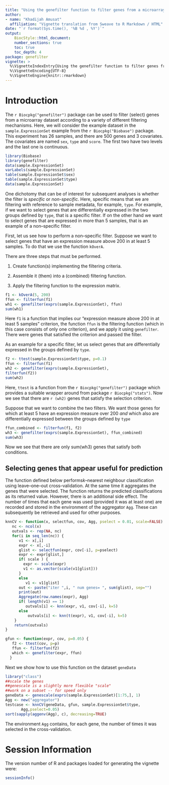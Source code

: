 ```yaml
---
title: "Using the genefilter function to filter genes from a microarray dataset"
author:
- name: "Khadijah Amusat"
  affiliation: "Vignette translation from Sweave to R Markdown / HTML"
date: "`r format(Sys.time(), '%B %d , %Y')`"
output:
    BiocStyle::html_document:
    number_sections: true
    toc: true
    toc_depth: 4
package: genefilter
vignette: >
  %\VignetteIndexEntry{Using the genefilter function to filter genes from a microarray}
  %\VignetteEncoding{UTF-8}
  %\VignetteEngine{knitr::rmarkdown}
---
```


# Introduction {#introduction .unnumbered}

The `r Biocpkg("genefilter")` package can be used to filter (select) genes from a microarray dataset according to a variety of different filtering mechanisms. Here, we will consider the example dataset in the `sample.ExpressionSet` example from the `r Biocpkg("Biobase")` package. This experiment has 26 samples, and there are 500 genes and 3 covariates. The covariates are named `sex`, `type` and `score`. The first two have two levels and the last one is continuous.

```r
library(Biobase) 
library(genefilter)
data(sample.ExpressionSet)
varLabels(sample.ExpressionSet)
table(sample.ExpressionSet$sex)
table(sample.ExpressionSet$type)
data(sample.ExpressionSet)
```

One dichotomy that can be of interest for subsequent analyses is whether the filter is *specific* or *non-specific*. Here, specific means that we are filtering with reference to sample metadata, for example, `type`. For example, if we want to select genes that are differentially expressed in the two groups defined by `type`, that is a specific filter. If on the other hand we want to select genes that are expressed in more than 5 samples, that is an example of a non--specific filter.

First, let us see how to perform a non--specific filter. Suppose we want to select genes that have an expression measure above 200 in at least 5 samples. To do that we use the function `kOverA`.

There are three steps that must be performed.

1.  Create function(s) implementing the filtering criteria.

2.  Assemble it (them) into a (combined) filtering function.

3.  Apply the filtering function to the expression matrix.

```r
f1 <- kOverA(5, 200)
ffun <- filterfun(f1)
wh1 <- genefilter(exprs(sample.ExpressionSet), ffun)
sum(wh1)
```

Here `f1` is a function that implies our "expression measure above 200 in at least 5 samples" criterion, the function `ffun` is the filtering function (which in this case consists of only one criterion), and we apply it using `genefilter`. There were genes that satisfied the criterion and passed the filter.

As an example for a specific filter, let us select genes that are differentially expressed in the groups defined by `type`.

```r
f2 <- ttest(sample.ExpressionSet$type, p=0.1)
ffun <- filterfun(f1)
wh2 <- genefilter(exprs(sample.ExpressionSet), 
filterfun(f2))
sum(wh2)
```

Here, `ttest` is a function from the `r Biocpkg("genefilter")` package which provides a suitable wrapper around \texttt{t.test} from package `r Biocpkg("stats")`. Now we see that there are `r (wh2)` genes that satisfy the selection criterion.

Suppose that we want to combine the two filters. We want those genes for which at least 5 have an expression measure over 200 *and* which also are differentially expressed between the groups defined by `type`

```r
ffun_combined <- filterfun(f1, f2)
wh3 <- genefilter(exprs(sample.ExpressionSet), ffun_combined)
sum(wh3)
```

Now we see that there are only sum(wh3) genes that satisfy both conditions.

## Selecting genes that appear useful for prediction

The function \texttt{knnCV} defined below performs$k$--nearest neighbour classification using leave--one--out cross--validation. At the same time it aggregates the genes that were selected. The function returns the predicted classifications as its returned value. However, there is an additional side effect. The number of times that each gene was used (provided it was at least one) are recorded and stored in the environment of the aggregator `Agg`. These can subsequently be retrieved and used for other purposes.

```r
knnCV <- function(x, selectfun, cov, Agg, pselect = 0.01, scale=FALSE) {
   nc <- ncol(x)
   outvals <- rep(NA, nc)
   for(i in seq_len(nc)) {
      v1 <- x[,i]
      expr <- x[,-i]
      glist <- selectfun(expr, cov[-i], p=pselect)
      expr <- expr[glist,]
      if( scale ) {
        expr <- scale(expr)
        v1 <- as.vector(scale(v1[glist]))
      }
      else
         v1 <- v1[glist]
      out <- paste("iter ",i, " num genes= ", sum(glist), sep="")
      print(out)
      Aggregate(row.names(expr), Agg)
      if( length(v1) == 1)
         outvals[i] <- knn(expr, v1, cov[-i], k=5)
      else
          outvals[i] <- knn(t(expr), v1, cov[-i], k=5)
    }
    return(outvals)
}
```

```r
gfun <- function(expr, cov, p=0.05) {
   f2 <- ttest(cov, p=p)
   ffun <- filterfun(f2)
   which <- genefilter(expr, ffun)
  }
```

Next we show how to use this function on the dataset `geneData`

```r
library("class")
##scale the genes
##genescale is a slightly more flexible "scale"
##work on a subset -- for speed only
geneData <- genescale(exprs(sample.ExpressionSet)[1:75,], 1) 
Agg <- new("aggregator") 
testcase <- knnCV(geneData, gfun, sample.ExpressionSet$type, 
       Agg,pselect=0.05)  
sort(sapply(aggenv(Agg), c), decreasing=TRUE)
```

The environment `Agg` contains, for each gene, the number of times it was selected in the cross-validation.

# Session Information {#session-information .unnumbered}

The version number of R and packages loaded for generating the vignette were:

```r
sessionInfo()
```
